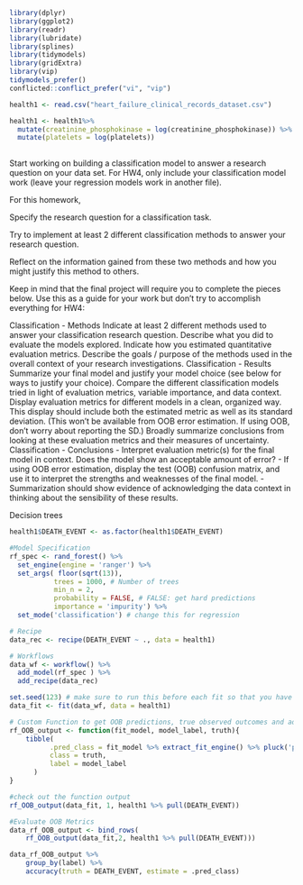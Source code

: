```r
library(dplyr)
library(ggplot2)
library(readr)
library(lubridate)
library(splines)
library(tidymodels)
library(gridExtra)
library(vip)
tidymodels_prefer()
conflicted::conflict_prefer("vi", "vip") 

```

```r
health1 <- read.csv("heart_failure_clinical_records_dataset.csv")
```

```r
health1 <- health1%>%
  mutate(creatinine_phosphokinase = log(creatinine_phosphokinase)) %>%
  mutate(platelets = log(platelets))
  
```


Start working on building a classification model to answer a research question on your data set. For HW4, only include your classification model work (leave your regression models work in another file).

For this homework,

Specify the research question for a classification task.

Try to implement at least 2 different classification methods to answer your research question.

Reflect on the information gained from these two methods and how you might justify this method to others.

Keep in mind that the final project will require you to complete the pieces below. Use this as a guide for your work but don’t try to accomplish everything for HW4:

Classification - Methods
Indicate at least 2 different methods used to answer your classification research question.
Describe what you did to evaluate the models explored.
Indicate how you estimated quantitative evaluation metrics.
Describe the goals / purpose of the methods used in the overall context of your research investigations.
Classification - Results
Summarize your final model and justify your model choice (see below for ways to justify your choice).
Compare the different classification models tried in light of evaluation metrics, variable importance, and data context.
Display evaluation metrics for different models in a clean, organized way. This display should include both the estimated metric as well as its standard deviation. (This won’t be available from OOB error estimation. If using OOB, don’t worry about reporting the SD.)
Broadly summarize conclusions from looking at these evaluation metrics and their measures of uncertainty.
Classification - Conclusions - Interpret evaluation metric(s) for the final model in context. Does the model show an acceptable amount of error? - If using OOB error estimation, display the test (OOB) confusion matrix, and use it to interpret the strengths and weaknesses of the final model. - Summarization should show evidence of acknowledging the data context in thinking about the sensibility of these results.

Decision trees

```r

health1$DEATH_EVENT <- as.factor(health1$DEATH_EVENT)

#Model Specification
rf_spec <- rand_forest() %>%
  set_engine(engine = 'ranger') %>% 
  set_args( floor(sqrt(13)),
           trees = 1000, # Number of trees
           min_n = 2,
           probability = FALSE, # FALSE: get hard predictions
           importance = 'impurity') %>%
  set_mode('classification') # change this for regression

# Recipe
data_rec <- recipe(DEATH_EVENT ~ ., data = health1) 

# Workflows
data_wf <- workflow() %>%
  add_model(rf_spec ) %>%
  add_recipe(data_rec)

```

```r
set.seed(123) # make sure to run this before each fit so that you have the same 1000 trees
data_fit <- fit(data_wf, data = health1)
```

```r
# Custom Function to get OOB predictions, true observed outcomes and add a user-provided model label
rf_OOB_output <- function(fit_model, model_label, truth){
    tibble(
          .pred_class = fit_model %>% extract_fit_engine() %>% pluck('predictions'), #OOB predictions
          class = truth,
          label = model_label
      )
}

#check out the function output
rf_OOB_output(data_fit, 1, health1 %>% pull(DEATH_EVENT))
```

```r
#Evaluate OOB Metrics
data_rf_OOB_output <- bind_rows(
    rf_OOB_output(data_fit,2, health1 %>% pull(DEATH_EVENT)))

data_rf_OOB_output %>% 
    group_by(label) %>%
    accuracy(truth = DEATH_EVENT, estimate = .pred_class)
```

